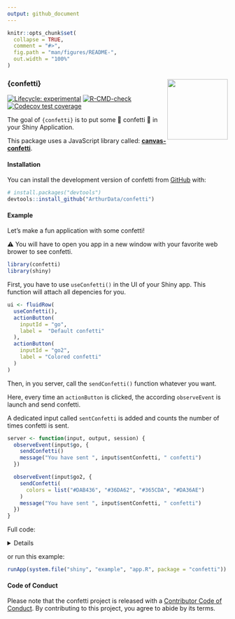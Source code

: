 ```yaml
---
output: github_document
---
```


<!-- README.md is generated from README.Rmd. Please edit that file -->

```r
knitr::opts_chunk$set(
  collapse = TRUE,
  comment = "#>",
  fig.path = "man/figures/README-",
  out.width = "100%"
)
```

### {confetti} <img src="man/figures/logo.png" align="right" height="138" />

<!-- badges: start -->
[![Lifecycle: experimental](https://img.shields.io/badge/lifecycle-experimental-orange.svg)](https://lifecycle.r-lib.org/articles/stages.html#experimental)
[![R-CMD-check](https://github.com/ArthurData/confetti/workflows/R-CMD-check/badge.svg)](https://github.com/ArthurData/confetti/actions)
[![Codecov test coverage](https://codecov.io/gh/ArthurData/confetti/branch/main/graph/badge.svg)](https://app.codecov.io/gh/ArthurData/confetti?branch=main)
<!-- badges: end -->

The goal of `{confetti}` is to put some &#127882; confetti &#127882;
in your Shiny Application.

This package uses a JavaScript library called: **[canvas-confetti](https://github.com/catdad/canvas-confetti)**.

#### Installation

You can install the development version of confetti from [GitHub](https://github.com/) with:

``` r
# install.packages("devtools")
devtools::install_github("ArthurData/confetti")
```

#### Example

Let's make a fun application with some confetti!

&#9888; You will have to open you app in a new window with your favorite web brower to see confetti.

```r
library(confetti)
library(shiny)
```

First, you have to use `useConfetti()` in the UI of your Shiny app. This function will attach all depencies for you.

```r
ui <- fluidRow(
  useConfetti(),
  actionButton(
    inputId = "go",
    label =  "Default confetti"
  ),
  actionButton(
    inputId = "go2",
    label = "Colored confetti"
  )
)
```

Then, in you server, call the `sendConfetti()` function whatever you want.

Here, every time an `actionButton` is clicked, the according `observeEvent` is launch and send confetti.

A dedicated input called `sentConfetti` is added and counts the number of times confetti is sent.

```r
server <- function(input, output, session) {
  observeEvent(input$go, {
    sendConfetti()
    message("You have sent ", input$sentConfetti, " confetti")
  })

  observeEvent(input$go2, {
    sendConfetti(
      colors = list("#DAB436", "#36DA62", "#365CDA", "#DA36AE")
    )
    message("You have sent ", input$sentConfetti, " confetti")
  })
}
```

Full code:

<details>
```r
library(confetti)
library(shiny)

ui <- fluidRow(
  useConfetti(),
  actionButton(
    inputId = "go",
    label =  "Default confetti"
  ),
  actionButton(
    inputId = "go2",
    label = "Colored confetti"
  )
)

server <- function(input, output, session) {
  observeEvent(input$go, {
    sendConfetti()
    message("You have sent ", input$sentConfetti, " confetti")
  })

  observeEvent(input$go2, {
    sendConfetti(
      colors = list("#DAB436", "#36DA62", "#365CDA", "#DA36AE")
    )
    message("You have sent ", input$sentConfetti, " confetti")
  })
}

shinyApp(ui = ui, server = server)
```
</details>

or run this example:

```r
runApp(system.file("shiny", "example", "app.R", package = "confetti"))
```

#### Code of Conduct
  
Please note that the confetti project is released with a [Contributor Code of Conduct](https://contributor-covenant.org/version/2/0/CODE_OF_CONDUCT.html). By contributing to this project, you agree to abide by its terms.
